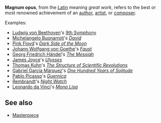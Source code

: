 '''Magnum opus''', from the [[Latin]] meaning ''great work'', refers to the best or most renowned achievement of an [[author]], [[artist]], or [[composer]].

Examples:
*[[Ludwig von Beethoven]]'s [[9th Symphony (Beethoven|9th Symphony]]
*[[Michelangelo Buonarroti]]'s ''[[Michelangelo's_David|David]]''
*[[Pink Floyd]]'s ''[[Dark Side of the Moon]]''
*[[Johann Wolfgang von Goethe]]'s ''[[Faust]]''
*[[Georg Friedrich Händel]]'s ''[[The Messiah]]''
*[[James Joyce]]'s ''[[Ulysses (novel)|Ulysses]]''
*[[Thomas Samuel Kuhn|Thomas Kuhn]]'s ''[[The Structure of Scientific Revolutions]]''
*[[Gabriel García Márquez]]'s ''[[One Hundred Years of Solitude]]''
*[[Pablo Picasso]]'s ''[[Guernica]]''
*[[Rembrandt]]'s ''[[Night Watch (painting)|Night Watch]]''
*[[Leonardo da Vinci]]'s ''[[Mona Lisa]]''
==See also==
*[[Masterpiece]]